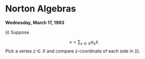 # Norton Algebras {#lec21}
**Wednesday, March 17, 1993** 

:::{.proof name="Proof of Lemma \@ref(lem:vector-function-product)"}
| $(i)$ Suppose 
$$v = \sum_{x\in X}\alpha_x \hat{x}.$$
Pick a vertex $z\in X$ and compare $z$-coordinate of each side in $(i)$.

:::

